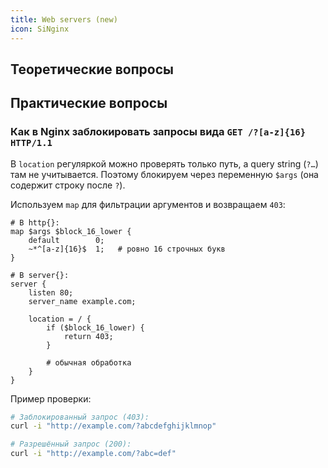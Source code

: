 ```yaml
---
title: Web servers (new)
icon: SiNginx
---
```

## Теоретические вопросы

## Практические вопросы

### Как в Nginx заблокировать запросы вида `GET /?[a-z]{16} HTTP/1.1`

В `location` регуляркой можно проверять только путь, а query string (`?…`) там не учитывается. Поэтому блокируем через переменную `$args` (она содержит строку после `?`).

Используем `map` для фильтрации аргументов и возвращаем `403`:

```
# В http{}:
map $args $block_16_lower {
    default        0;
    ~*^[a-z]{16}$  1;   # ровно 16 строчных букв
}

# В server{}:
server {
    listen 80;
    server_name example.com;

    location = / {
        if ($block_16_lower) {
            return 403;
        }

        # обычная обработка
    }
}
```

Пример проверки:

```bash
# Заблокированный запрос (403):
curl -i "http://example.com/?abcdefghijklmnop"

# Разрешённый запрос (200):
curl -i "http://example.com/?abc=def"
```
